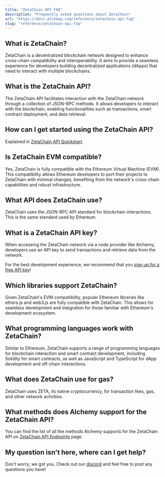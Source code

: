 ```yaml
---
title: "ZetaChain API FAQ"
description: "Frequently asked questions about ZetaChain"
url: "https://docs.alchemy.com/reference/zetachain-api-faq"
slug: "reference/zetachain-api-faq"
---
```


## What is ZetaChain?

ZetaChain is a decentralized blockchain network designed to enhance cross-chain compatibility and interoperability. It aims to provide a seamless experience for developers building decentralized applications (dApps) that need to interact with multiple blockchains.

## What is the ZetaChain API?

The ZetaChain API facilitates interaction with the ZetaChain network through a collection of JSON-RPC methods. It allows developers to interact with the blockchain, enabling functionalities such as transactions, smart contract deployment, and data retrieval.

## How can I get started using the ZetaChain API?

Explained in [ZetaChain API Quickstart](/reference/zetachain-api-quickstart).

## Is ZetaChain EVM compatible?

Yes, ZetaChain is fully compatible with the Ethereum Virtual Machine (EVM). This compatibility allows Ethereum developers to port their projects to ZetaChain with minimal changes, benefiting from the network's cross-chain capabilities and robust infrastructure.

## What API does ZetaChain use?

ZetaChain uses the JSON-RPC API standard for blockchain interactions. This is the same standard used by Ethereum.

## What is a ZetaChain API key?

When accessing the ZetaChain network via a node provider like Alchemy, developers use an API key to send transactions and retrieve data from the network.

For the best development experience, we recommend that you [sign up for a free API key](https://dashboard.alchemy.com/signup/)!

## Which libraries support ZetaChain?

Given ZetaChain's EVM compatibility, popular Ethereum libraries like ethers.js and web3.js are fully compatible with ZetaChain. This allows for seamless development and integration for those familiar with Ethereum's development ecosystem.

## What programming languages work with ZetaChain?

Similar to Ethereum, ZetaChain supports a range of programming languages for blockchain interaction and smart contract development, including Solidity for smart contracts, as well as JavaScript and TypeScript for dApp development and off-chain interactions.

## What does ZetaChain use for gas?

ZetaChain uses ZETA, its native cryptocurrency, for transaction fees, gas, and other network activities.

## What methods does Alchemy support for the ZetaChain API?

You can find the list of all the methods Alchemy supports for the ZetaChain API on [ZetaChain API Endpoints](/reference/zetachain-api-endpoints) page.

## My question isn't here, where can I get help?

Don't worry, we got you. Check out our [discord](https://alchemy.com/discord) and feel free to post any questions you have!
